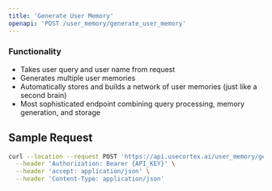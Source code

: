 ```yaml
---
title: 'Generate User Memory'
openapi: 'POST /user_memory/generate_user_memory'
---
```

### Functionality
- Takes user query and user name from request
- Generates multiple user memories
- Automatically stores and builds a network of user memories (just like a second brain)
- Most sophisticated endpoint combining query processing, memory generation, and storage

## Sample Request

```bash
curl --location --request POST 'https://api.usecortex.ai/user_memory/generate_user_memory?tenant_id={TENANT_ID}&sub_tenant_id={SUB_TENANT_ID}&user_query={USER_QUERY}&user_name={USER_NAME}' \
  --header 'Authorization: Bearer {API_KEY}' \
  --header 'accept: application/json' \
  --header 'Content-Type: application/json'
```
